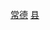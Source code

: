 {{Catnav|頁面分類|...|中国县份|中国各省县份|湖南省县份}}
{{Catnav|頁面分類|...|湖南行政区划|湖南省县级行政区|湖南省县份}}
{{Catnav|頁面分類|...|湖南市州|湖南地级市|常德|常德行政区划|常德区县市}}
{{catmore|澧县|湖南省澧县}}

[[Category:湖南省县份|常德]]
[[Category:常德区县市|县]]